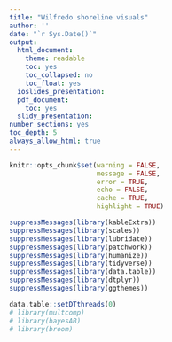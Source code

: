 ```yaml
---
title: "Wilfredo shoreline visuals"
author: ''
date: "`r Sys.Date()`"
output:
  html_document:
    theme: readable
    toc: yes
    toc_collapsed: no
    toc_float: yes
  ioslides_presentation:
  pdf_document:
    toc: yes
  slidy_presentation:
number_sections: yes
toc_depth: 5
always_allow_html: true
---
```

```r
knitr::opts_chunk$set(warning = FALSE,
                      message = FALSE,
                      error = TRUE,
                      echo = FALSE,
                      cache = TRUE,
                      highlight = TRUE)
```

```r
suppressMessages(library(kableExtra))
suppressMessages(library(scales))
suppressMessages(library(lubridate))
suppressMessages(library(patchwork))
suppressMessages(library(humanize))
suppressMessages(library(tidyverse))
suppressMessages(library(data.table))
suppressMessages(library(dtplyr))
suppressMessages(library(ggthemes))

data.table::setDTthreads(0)
# library(multcomp)
# library(bayesAB)
# library(broom)
```

```r

```


```r

```


```r

```

```r

```

```r

```

```r

```


